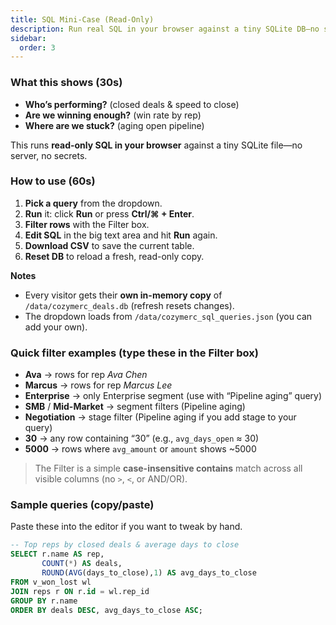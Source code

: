 ```yaml
---
title: SQL Mini-Case (Read-Only)
description: Run real SQL in your browser against a tiny SQLite DB—no server needed.
sidebar:
  order: 3
---
```



### What this shows (30s)
- **Who’s performing?** (closed deals & speed to close)  
- **Are we winning enough?** (win rate by rep)  
- **Where are we stuck?** (aging open pipeline)

This runs **read-only SQL in your browser** against a tiny SQLite file—no server, no secrets.

### How to use (60s)
1) **Pick a query** from the dropdown.  
2) **Run** it: click **Run** or press **Ctrl/⌘ + Enter**.  
3) **Filter rows** with the Filter box.  
4) **Edit SQL** in the big text area and hit **Run** again.  
5) **Download CSV** to save the current table.  
6) **Reset DB** to reload a fresh, read-only copy.

**Notes**
- Every visitor gets their **own in-memory copy** of `/data/cozymerc_deals.db` (refresh resets changes).  
- The dropdown loads from `/data/cozymerc_sql_queries.json` (you can add your own).
### Quick filter examples (type these in the Filter box)
- **Ava** → rows for rep *Ava Chen*
- **Marcus** → rows for rep *Marcus Lee*
- **Enterprise** → only Enterprise segment (use with “Pipeline aging” query)
- **SMB** / **Mid-Market** → segment filters (Pipeline aging)
- **Negotiation** → stage filter (Pipeline aging if you add stage to your query)
- **30** → any row containing “30” (e.g., `avg_days_open` ≈ 30)
- **5000** → rows where `avg_amount` or `amount` shows ~5000

> The Filter is a simple **case-insensitive contains** match across all visible columns (no `>`, `<`, or AND/OR).

<SqlMiniCase0 />

### Sample queries (copy/paste)
Paste these into the editor if you want to tweak by hand.

```sql
-- Top reps by closed deals & average days to close
SELECT r.name AS rep,
       COUNT(*) AS deals,
       ROUND(AVG(days_to_close),1) AS avg_days_to_close
FROM v_won_lost wl
JOIN reps r ON r.id = wl.rep_id
GROUP BY r.name
ORDER BY deals DESC, avg_days_to_close ASC;

